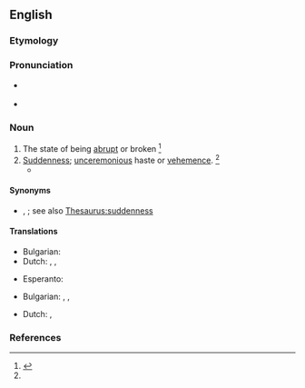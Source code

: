 ==English==

===Etymology===
{{suffix|en|abrupt|ness}}

===Pronunciation===
* {{a|US}} {{IPA|en|/əˈbɹʌp.nəs/|/əˈbɹʌpt.nəs/}}
* {{audio|en|LL-Q1860 (eng)-Vealhurl-abruptness.wav|Audio (UK)}}

===Noun===
{{en-noun|-|+}}

# The state of being [[abrupt]] or broken {{defdate|First attested in the early 17<sup>th</sup> century.}}<ref name=SOED>{{R:SOED5|page=8}}</ref>
# [[suddenness|Suddenness]]; [[unceremonious]] haste or [[vehemence]]. {{defdate|First attested in the early 17<sup>th</sup> century.}}<ref name=SOED/>
#* {{quote-book|en|year=1853-6|authorlink=Thomas Browne|first=Thomas|last=Browne|title=To a friend intending  a difficult work|passage=So be neither diffuse with damp and slippery words nor blunt the edge of your discourse by '''abruptness''' of style. Study in particular the purest period of style, that those who move only to Ciceronian rhythm call you not a Celt.}}

====Synonyms====
* {{sense|suddenness}} {{l|en|spontaneity}}, {{l|en|subitaneousness}}; see also [[Thesaurus:suddenness]]

====Translations====
{{trans-top|state of being abrupt}}
* Bulgarian: {{t|bg|стръмност}}
* Dutch: {{t|nl|abruptheid|f}}, {{t+|nl|plotselinge|n}}, {{t+|nl|onverwachtheid|m}}
{{trans-mid}}
* Esperanto: {{t|eo|abrupteco}}
{{trans-bottom}}

{{trans-top|suddenness}}
* Bulgarian: {{t|bg|рязкост}}, {{t+|bg|внезапност}}, {{t|bg|безцеремонност}}
{{trans-mid}}
* Dutch: {{t|nl|kortgebondenheid|m}}, {{t|nl|bruuskheid|m}}
{{trans-bottom}}

===References===
<references/>